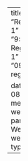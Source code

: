---
title: "Regression 1"
linktitle: "9: Regression 1"
week_id: "09-regression1"

date: 2025-08-25
menu:
  weeks:
    parent: Weeks
    weight: 9
type: weeks
---
